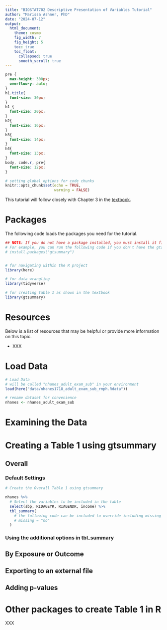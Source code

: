 ```yaml
---
title: "BIOSTAT702 Descriptive Presentation of Variables Tutorial"
author: "Marissa Ashner, PhD"
date: "2024-07-12"
output: 
  html_document:
    theme: cosmo
    fig_width: 7
    fig_height: 5
    toc: true
    toc_float:
      collapsed: true
      smooth_scroll: true
---
```


```css
pre {
  max-height: 300px;
  overflow-y: auto;
}
h1.title{
  font-size: 30px;
}
h1 {
  font-size: 20px;
}
h2{
  font-size: 16px;
}
h3{
  font-size: 14px;
}
h4{
  font-size: 13px;
}
body, code.r, pre{
  font-size: 12px;
}
```


```r
# setting global options for code chunks
knitr::opts_chunk$set(echo = TRUE, 
                      warning = FALSE)
```

This tutorial will follow closely with Chapter 3 in the [textbook](https://bookdown.org/rwnahhas/RMPH/datasumm.html).

# Packages 

The following code loads the packages you need for the tutorial.

```r
## NOTE: If you do not have a package installed, you must install it first
# For example, you can run the following code if you don't have the gtsummary package:
# install.packages("gtsummary")


# for navigating within the R project
library(here)

# for data wrangling 
library(tidyverse)

# for creating table 1 as shown in the textbook
library(gtsummary)
```

# Resources

Below is a list of resources that may be helpful or provide more information on this topic. 

- XXX

# Load Data 

```r
# Load Data 
# will be called "nhanes_adult_exam_sub" in your environment 
load(here("data/nhanes1718_adult_exam_sub_rmph.Rdata"))

# rename dataset for convenience 
nhanes <- nhanes_adult_exam_sub
```

# Examining the Data 

# Creating a Table 1 using gtsummary

## Overall 

### Default Settings 

```r
# Create the Overall Table 1 using gtsummary 

nhanes %>% 
  # Select the variables to be included in the table
  select(sbp, RIDAGEYR, RIAGENDR, income) %>%
  tbl_summary(
    # the following code can be included to override including missing values in the table:
    # missing = "no"
  )
```

### Using the additional options in tbl_summary

## By Exposure or Outcome 

## Exporting to an external file 

## Adding p-values 

# Other packages to create Table 1 in R 

XXX 


